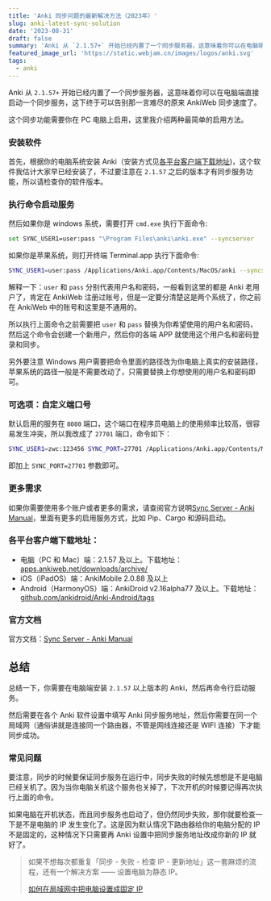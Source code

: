 ```yaml
---
title: 'Anki 同步问题的最新解决方法（2023年）'
slug: anki-latest-sync-solution
date: '2023-08-31'
draft: false
summary: 'Anki 从 `2.1.57+` 开始已经内置了一个同步服务器，这意味着你可以在电脑端直接启动一个同步服务，这下终于可以告别那一言难尽的原来 AnkiWeb 同步速度了。'
featured_image_url: 'https://static.webjam.cn/images/logos/anki.svg'
tags:
  - anki
---
```


Anki 从 `2.1.57+` 开始已经内置了一个同步服务器，这意味着你可以在电脑端直接启动一个同步服务，这下终于可以告别那一言难尽的原来 AnkiWeb 同步速度了。

这个同步功能需要你在 PC 电脑上启用，这里我介绍两种最简单的启用方法。

### 安装软件

首先，根据你的电脑系统安装 Anki（安装方式见[各平台客户端下载地址](#各平台客户端下载地址))，这个软件我估计大家早已经安装了，不过要注意在 `2.1.57` 之后的版本才有同步服务功能，所以请检查你的软件版本。


### 执行命令启动服务

然后如果你是 windows 系统，需要打开 `cmd.exe` 执行下面命令:

```bash
set SYNC_USER1=user:pass "\Program Files\anki\anki.exe" --syncserver
```

如果你是苹果系统，则打开终端 Terminal.app 执行下面命令: 

```bash
SYNC_USER1=user:pass /Applications/Anki.app/Contents/MacOS/anki --syncserver
```

解释一下：`user` 和 `pass` 分别代表用户名和密码，一般看到这里的都是 Anki 老用户了，肯定在 AnkiWeb 注册过账号，但是一定要分清楚这是两个系统了，你之前在 AnkiWeb 中的账号和这里是不通用的。

所以执行上面命令之前需要把 `user` 和 `pass` 替换为你希望使用的用户名和密码，然后这个命令会创建一个新用户，然后你的各端 APP 就使用这个用户名和密码登录和同步。

另外要注意 Windows 用户需要把命令里面的路径改为你电脑上真实的安装路径，苹果系统的路径一般是不需要改动了，只需要替换上你想使用的用户名和密码即可。


### 可选项：自定义端口号

默认启用的服务在 `8080` 端口，这个端口在程序员电脑上的使用频率比较高，很容易发生冲突，所以我改成了 `27701` 端口，命令如下：

```bash
SYNC_USER1=zwc:123456 SYNC_PORT=27701 /Applications/Anki.app/Contents/MacOS/anki --syncserver
```

即加上 `SYNC_PORT=27701` 参数即可。

### 更多需求

如果你需要使用多个账户或者更多的需求，请查阅官方说明[Sync Server - Anki Manual](https://docs.ankiweb.net/sync-server.html)，里面有更多的启用服务方式，比如 Pip、Cargo 和源码启动。

### 各平台客户端下载地址：

- 电脑（PC 和 Mac）端：2.1.57 及以上。下载地址：[apps.ankiweb.net/downloads/archive/](https://apps.ankiweb.net/downloads/archive/)
- iOS（iPadOS）端：AnkiMobile 2.0.88 及以上
- Android（HarmonyOS）端：AnkiDroid v2.16alpha77 及以上。下载地址：[github.com/ankidroid/Anki-Android/tags](https://link.zhihu.com/?target=https%3A//github.com/ankidroid/Anki-Android/tags)

### 官方文档

官方文档：[Sync Server - Anki Manual](https://docs.ankiweb.net/sync-server.html)

## 总结

总结一下，你需要在电脑端安装 `2.1.57` 以上版本的 Anki，然后再命令行启动服务。

然后需要在各个 Anki 软件设置中填写 Anki 同步服务地址，然后你需要在同一个局域网（通俗讲就是连接同一个路由器，不管是网线连接还是 WIFI 连接）下才能同步成功。

### 常见问题

要注意，同步的时候要保证同步服务在运行中，同步失败的时候先想想是不是电脑已经关机了。因为当你电脑关机这个服务也关掉了，下次开机的时候要记得再次执行上面的命令。

如果电脑在开机状态，而且同步服务也启动了，但仍然同步失败，那你就要检查一下是不是电脑的 IP 发生变化了。这是因为默认情况下路由器给你的电脑分配的 IP 不是固定的，这种情况下只需要再 Anki 设置中把同步服务地址改成你新的 IP 就好了。

> 如果不想每次都重复「同步 - 失败 - 检查 IP - 更新地址」这一套麻烦的流程，还有一个解决方案 —— 设置电脑为静态 IP。
>
> [如何在局域网中把电脑设置成固定 IP](/blog/configure-static-ip-in-lan/)
